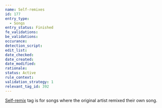 ```yaml
---
name: Self-remixes
id: 177
entry_type:
  - Songs
entry_status: Finished
fe_validations:
be_validations:
occurance:
detection_script:
edit_list:
date_checked:
date_created:
date_modified:
rationale:
status: Active
rule_context:
validation_strategy: 1
relevant_tag_id: 392
---
```


[Self-remix](https://vocadb.net/T/392/self-remix) tag is for songs where the original artist remixed their own song.
